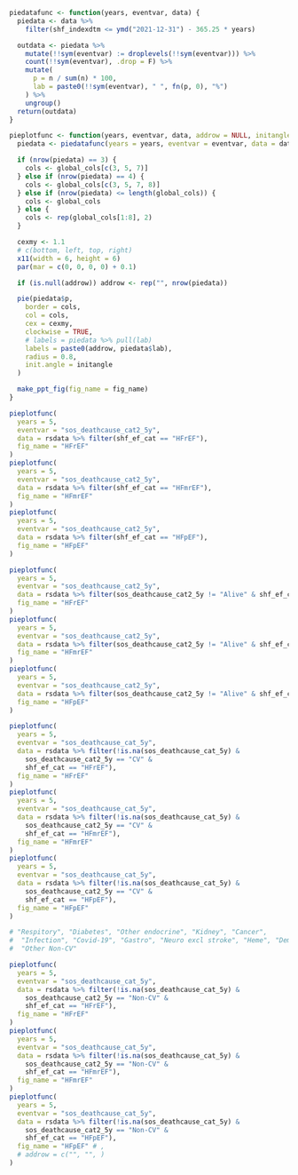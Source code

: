 ```r

piedatafunc <- function(years, eventvar, data) {
  piedata <- data %>%
    filter(shf_indexdtm <= ymd("2021-12-31") - 365.25 * years)

  outdata <- piedata %>%
    mutate(!!sym(eventvar) := droplevels(!!sym(eventvar))) %>%
    count(!!sym(eventvar), .drop = F) %>%
    mutate(
      p = n / sum(n) * 100,
      lab = paste0(!!sym(eventvar), " ", fn(p, 0), "%")
    ) %>%
    ungroup()
  return(outdata)
}

pieplotfunc <- function(years, eventvar, data, addrow = NULL, initangle = 90, append = TRUE, fig_name) {
  piedata <- piedatafunc(years = years, eventvar = eventvar, data = data)

  if (nrow(piedata) == 3) {
    cols <- global_cols[c(3, 5, 7)]
  } else if (nrow(piedata) == 4) {
    cols <- global_cols[c(3, 5, 7, 8)]
  } else if (nrow(piedata) <= length(global_cols)) {
    cols <- global_cols
  } else {
    cols <- rep(global_cols[1:8], 2)
  }

  cexmy <- 1.1
  # c(bottom, left, top, right)
  x11(width = 6, height = 6)
  par(mar = c(0, 0, 0, 0) + 0.1)

  if (is.null(addrow)) addrow <- rep("", nrow(piedata))

  pie(piedata$p,
    border = cols,
    col = cols,
    cex = cexmy,
    clockwise = TRUE,
    # labels = piedata %>% pull(lab)
    labels = paste0(addrow, piedata$lab),
    radius = 0.8,
    init.angle = initangle
  )

  make_ppt_fig(fig_name = fig_name)
}
```

```r
pieplotfunc(
  years = 5,
  eventvar = "sos_deathcause_cat2_5y",
  data = rsdata %>% filter(shf_ef_cat == "HFrEF"),
  fig_name = "HFrEF"
)
pieplotfunc(
  years = 5,
  eventvar = "sos_deathcause_cat2_5y",
  data = rsdata %>% filter(shf_ef_cat == "HFmrEF"),
  fig_name = "HFmrEF"
)
pieplotfunc(
  years = 5,
  eventvar = "sos_deathcause_cat2_5y",
  data = rsdata %>% filter(shf_ef_cat == "HFpEF"),
  fig_name = "HFpEF"
)
```

```r
pieplotfunc(
  years = 5,
  eventvar = "sos_deathcause_cat2_5y",
  data = rsdata %>% filter(sos_deathcause_cat2_5y != "Alive" & shf_ef_cat == "HFrEF"),
  fig_name = "HFrEF"
)
pieplotfunc(
  years = 5,
  eventvar = "sos_deathcause_cat2_5y",
  data = rsdata %>% filter(sos_deathcause_cat2_5y != "Alive" & shf_ef_cat == "HFmrEF"),
  fig_name = "HFmrEF"
)
pieplotfunc(
  years = 5,
  eventvar = "sos_deathcause_cat2_5y",
  data = rsdata %>% filter(sos_deathcause_cat2_5y != "Alive" & shf_ef_cat == "HFpEF"),
  fig_name = "HFpEF"
)
```

```r
pieplotfunc(
  years = 5,
  eventvar = "sos_deathcause_cat_5y",
  data = rsdata %>% filter(!is.na(sos_deathcause_cat_5y) &
    sos_deathcause_cat2_5y == "CV" &
    shf_ef_cat == "HFrEF"),
  fig_name = "HFrEF"
)
pieplotfunc(
  years = 5,
  eventvar = "sos_deathcause_cat_5y",
  data = rsdata %>% filter(!is.na(sos_deathcause_cat_5y) &
    sos_deathcause_cat2_5y == "CV" &
    shf_ef_cat == "HFmrEF"),
  fig_name = "HFmrEF"
)
pieplotfunc(
  years = 5,
  eventvar = "sos_deathcause_cat_5y",
  data = rsdata %>% filter(!is.na(sos_deathcause_cat_5y) &
    sos_deathcause_cat2_5y == "CV" &
    shf_ef_cat == "HFpEF"),
  fig_name = "HFpEF"
)
```

```r

# "Respitory", "Diabetes", "Other endocrine", "Kidney", "Cancer",
#  "Infection", "Covid-19", "Gastro", "Neuro excl stroke", "Heme", "Dementia", "Not specified",
#  "Other Non-CV"

pieplotfunc(
  years = 5,
  eventvar = "sos_deathcause_cat_5y",
  data = rsdata %>% filter(!is.na(sos_deathcause_cat_5y) &
    sos_deathcause_cat2_5y == "Non-CV" &
    shf_ef_cat == "HFrEF"),
  fig_name = "HFrEF"
)
pieplotfunc(
  years = 5,
  eventvar = "sos_deathcause_cat_5y",
  data = rsdata %>% filter(!is.na(sos_deathcause_cat_5y) &
    sos_deathcause_cat2_5y == "Non-CV" &
    shf_ef_cat == "HFmrEF"),
  fig_name = "HFmrEF"
)
pieplotfunc(
  years = 5,
  eventvar = "sos_deathcause_cat_5y",
  data = rsdata %>% filter(!is.na(sos_deathcause_cat_5y) &
    sos_deathcause_cat2_5y == "Non-CV" &
    shf_ef_cat == "HFpEF"),
  fig_name = "HFpEF" # ,
  # addrow = c("", "", )
)
```